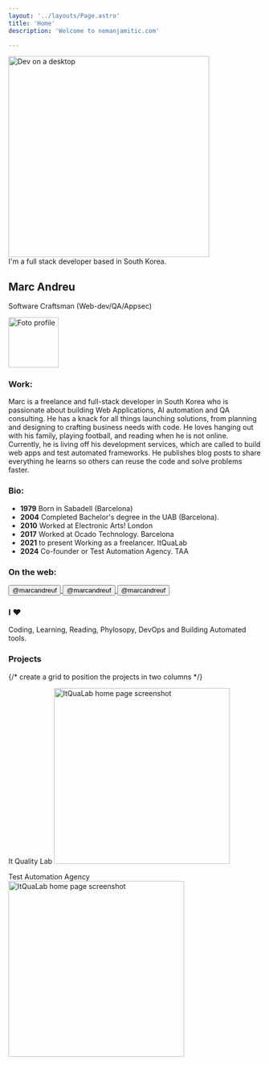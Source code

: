 ```yaml
---
layout: '../layouts/Page.astro'
title: 'Home'
description: 'Welcome to nemanjamitic.com'

---
```



<section class="flex flex-col w-full items-center justify-center">
    <div class="flex flex-col w-full  gap-2">
        <div class="flex flex-col gap-1 items-center">
            <Image class="rounded-3xl" src={heroImg} alt="Dev on a desktop" height="400" />
        </div>
        <div  class="text-md text-center bg-lightBeig py-2 px-auto rounded-md dark:bg-zinc-700">I'm a full stack developer based in South Korea.</div>
        <div class="flex flex-row justify-between mt-5">
            <div>
                <h1 class="text-4xl font-bold m-0">Marc Andreu</h1>
                <p class="m-0 font-semibold text-md ">Software Craftsman (Web-dev/QA/Appsec)</p>
            </div>
            <div>
                <Image class="rounded-full mr-1 m-0 border-2 border-white" src={profile} alt="Foto profile" width="100" />
            </div>
        </div>
    </div>

</section>     


### Work: 
Marc is a freelance and full-stack developer in South Korea who is passionate about building Web Applications, AI automation and QA consulting. He has a knack for all things launching solutions, from planning and designing to crafting business needs with code. He loves hanging out with his family, playing football, and reading when he is not online. Currently, he is living off his development services, which are called to build web apps and test automated frameworks. He publishes blog posts to share everything he learns so others can reuse the code and solve problems faster. 


### Bio:

* **1979** Born in Sabadell (Barcelona)
* **2004** Completed Bachelor's degree in the UAB (Barcelona).
* **2010** Worked at Electronic Arts! London
* **2017** Worked at Ocado Technology. Barcelona
* **2021** to present Working as a freelancer. ItQuaLab
* **2024** Co-founder or Test Automation Agency. TAA



### On the web: 

<a href="https://github.com/marcandreuf" target="_blank" class="no-underline hover:no-underline visited:text-inherit">
    <button class="flex flex-row items-center justify-center mt-2 gap-2 text-teal-600 hover:bg-teal-50 dark:text-teal-200 dark:hover:bg-links-hoverGreen p-2 rounded-lg">
        <Icon name="mdi:github" size={32} /><span class="font-bold text-lg ">@marcandreuf</span>
    </button>
</a>
<a href="https://www.linkedin.com/in/marcandreuf/" target="_blank" class="no-underline hover:no-underline visited:text-inherit">
    <button class="flex flex-row items-center justify-center mt-2 gap-2 text-teal-600 hover:bg-teal-50 dark:text-teal-200 dark:hover:bg-links-hoverGreen p-2 rounded-lg">
        <Icon name="mdi:linkedin" size={32} /><span class="font-bold text-lg ">@marcandreuf</span>
    </button>
</a>
<a href="https://x.com/marcandreuf" target="_blank" class="no-underline hover:no-underline visited:text-inherit">
    <button class="flex flex-row items-center justify-center mt-2 gap-2 text-teal-600 hover:bg-teal-50 dark:text-teal-200 dark:hover:bg-links-hoverGreen p-2 rounded-lg">
        <Icon name="mdi:twitter" size={32} /><span class="font-bold text-lg ">@marcandreuf</span>
    </button>
</a>

### I ♥

Coding, Learning, Reading, Phylosopy, DevOps and Building Automated tools.

### Projects

{/* create a grid to position the projects in two columns */}

It Quality Lab
<Image class="rounded-md mr-1 m-0 border-2 border-white" src={itqualabHomePage} 
alt="ItQuaLab home page screenshot" width="350" />


Test Automation Agency
<Image class="rounded-md mr-1 m-0 border-2 border-white" src={taaHomePage} 
alt="ItQuaLab home page screenshot" width="350" />







